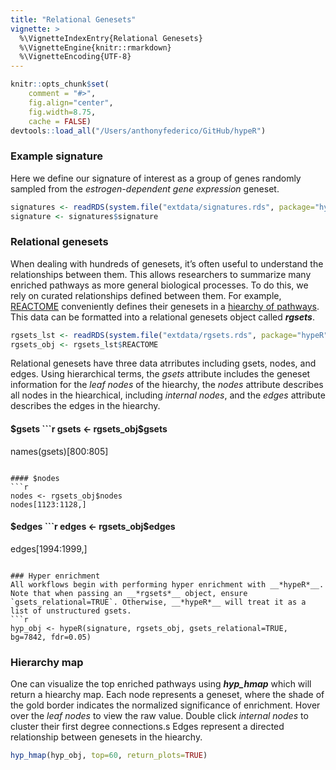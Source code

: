 ```yaml
---
title: "Relational Genesets"
vignette: >
  %\VignetteIndexEntry{Relational Genesets}
  %\VignetteEngine{knitr::rmarkdown}
  %\VignetteEncoding{UTF-8}
---
```


```r
knitr::opts_chunk$set(
    comment = "#>",
    fig.align="center",
    fig.width=8.75,
    cache = FALSE)
devtools::load_all("/Users/anthonyfederico/GitHub/hypeR")
```

### Example signature
Here we define our signature of interest as a group of genes randomly sampled from the *estrogen-dependent gene expression* geneset.
```r

signatures <- readRDS(system.file("extdata/signatures.rds", package="hypeR"))
signature <- signatures$signature

```

### Relational genesets
When dealing with hundreds of genesets, it's often useful to understand the relationships between them. This allows researchers to summarize many enriched pathways as more general biological processes. To do this, we rely on curated relationships defined between them. For example, [REACTOME](https://reactome.org/) conveniently defines their genesets in a [hiearchy of pathways](https://reactome.org/PathwayBrowser/). This data can be formatted into a relational genesets object called __*rgsets*__.

```r

rgsets_lst <- readRDS(system.file("extdata/rgsets.rds", package="hypeR"))
rgsets_obj <- rgsets_lst$REACTOME

```

Relational genesets have three data atrributes including gsets, nodes, and edges. Using hierarchical terms, the *gsets* attribute includes the geneset information for the *leaf nodes* of the hiearchy, the *nodes* attribute describes all nodes in the hiearchical, including *internal nodes*, and the *edges* attribute describes the edges in the hiearchy.

#### $gsets
```r

gsets <- rgsets_obj$gsets
names(gsets)[800:805]

```

#### $nodes
```r

nodes <- rgsets_obj$nodes
nodes[1123:1128,]

```

#### $edges
```r

edges <- rgsets_obj$edges
edges[1994:1999,]

```

### Hyper enrichment
All workflows begin with performing hyper enrichment with __*hypeR*__. Note that when passing an __*rgsets*__ object, ensure `gsets_relational=TRUE`. Otherwise, __*hypeR*__ will treat it as a list of unstructured gsets. 
```r

hyp_obj <- hypeR(signature, rgsets_obj, gsets_relational=TRUE, bg=7842, fdr=0.05)

```

### Hierarchy map
One can visualize the top enriched pathways using __*hyp_hmap*__ which will return a hiearchy map. Each node represents a geneset, where the shade of the gold border indicates the normalized significance of enrichment. Hover over the *leaf nodes* to view the raw value. Double click *internal nodes* to cluster their first degree connections.s Edges represent a directed relationship between genesets in the hiearchy.
```r

hyp_hmap(hyp_obj, top=60, return_plots=TRUE)

```
